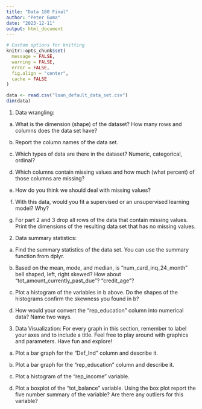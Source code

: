 ```yaml
---
title: "Data 180 Final"
author: "Peter Guma"
date: "2023-12-11"
output: html_document
---
```


```r
# Custom options for knitting
knitr::opts_chunk$set(
  message = FALSE,
  warning = FALSE,
  error = FALSE, 
  fig.align = "center",
  cache = FALSE
) 
```

```r
data <- read.csv("loan_default_data_set.csv")
dim(data)
```

1. Data wrangling:

a. What is the dimension (shape) of the dataset?  How many rows and columns does the data set have?

b. Report the column names of the data set.

c. Which types of data are there in the dataset? Numeric, categorical, ordinal?

d. Which columns contain missing values and how much (what percent) of those columns are missing?

e. How do you think we should deal with missing values? 

f. With this data, would you fit a supervised or an unsupervised learning model? Why? 

g. For part 2 and 3 drop all rows of the data that contain missing values. Print the dimensions of the resulting data set that has no missing values.

2. Data summary statistics:

a. Find the summary statistics of the data set. You can use the summary function from dplyr. 

b. Based on the mean, mode, and median, is “num_card_inq_24_month” bell shaped, left, right skewed? How about “tot_amount_currently_past_due”? “credit_age”? 

c. Plot a histogram of the variables in b above. Do the shapes of the histograms confirm the skewness you found in b?

d. How would your convert the “rep_education” column into numerical data? Name two ways. 

3. Data Visualization:
For every graph in this section, remember to label your axes and to include a title. Feel free to play around with graphics and parameters. Have fun and explore!

a. Plot a bar graph for the “Def_Ind” column and describe it. 

b. Plot a bar graph for the “rep_education" column and describe it. 

c. Plot a histogram of the “rep_income” variable.

d. Plot a boxplot of the “tot_balance” variable. Using the box plot report the five number summary of the variable? Are there any outliers for this variable?
